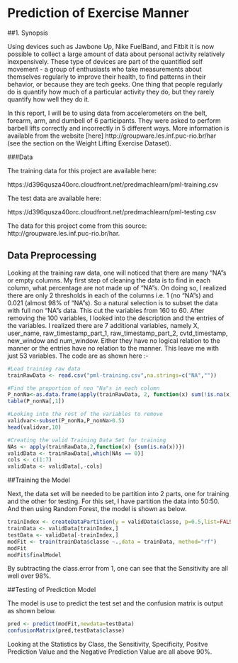 Prediction of Exercise Manner
========================================================

##1. Synopsis

Using devices such as Jawbone Up, Nike FuelBand, and Fitbit it is now possible to collect a large amount of data about personal activity relatively inexpensively. These type of devices are part of the quantified self movement - a group of enthusiasts who take measurements about themselves regularly to improve their health, to find patterns in their behavior, or because they are tech geeks. One thing that people regularly do is quantify how much of a particular activity they do, but they rarely quantify how well they do it.  

In this report, I will be to using data from accelerometers on the belt, forearm, arm, and dumbell of 6 participants. They were asked to perform barbell lifts correctly and incorrectly in 5 different ways. More information is available from the website [here] http://groupware.les.inf.puc-rio.br/har (see the section on the Weight Lifting Exercise Dataset).    

###Data  

The training data for this project are available here:   

https://d396qusza40orc.cloudfront.net/predmachlearn/pml-training.csv  

The test data are available here:   

https://d396qusza40orc.cloudfront.net/predmachlearn/pml-testing.csv   

The data for this project come from this source: http://groupware.les.inf.puc-rio.br/har. 


## Data Preprocessing  

Looking at the training raw data, one will noticed that there are many "NA"s or empty columns.  My first step of cleaning the data is to find in each column, what percentage are not made up of "NA"s. On doing so, I realized there are only 2 thresholds in each of the columns i.e. 1 (no "NA"s) and 0.021 (almost 98% of "NA"s). So a natural selection is to subset the data with full non "NA"s data.  This cut the variables from 160 to 60. After removing the 100 variables, I looked into the description and the entries of the variables. I realized there are 7 additional variables, namely X, user_name, raw_timestamp_part_1, raw_timestamp_part_2, cvtd_timestamp, new_window and num_window. Either they have no logical relation to the manner or the entries have no relation to the manner.  This leave me with just 53 variables. The code are as shown here :-

```r
#Load training raw data
trainRawData <- read.csv("pml-training.csv",na.strings=c("NA",""))

#Find the proportion of non "Na"s in each column
P_nonNa<-as.data.frame(apply(trainRawData, 2, function(x) sum(!is.na(x)))/19622)
table(P_nonNa[,1])

#Looking into the rest of the variables to remove
validvar<-subset(P_nonNa,P_nonNa>0.5)
head(validvar,10)

#Creating the valid Training Data Set for training
NAs <- apply(trainRawData,2,function(x) {sum(is.na(x))})
validData <- trainRawData[,which(NAs == 0)]
cols <- c(1:7)
validData <- validData[,-cols]
```

##Training the Model  

Next, the data set will be needed to be partition into 2 parts, one for training and the other for testing. For this set, I have partition the data into 50:50. And then using Random Forest, the model is shown as below.

```r
trainIndex <- createDataPartition(y = validData$classe, p=0.5,list=FALSE)
trainData <- validData[trainIndex,]
testData <- validData[-trainIndex,]
modFit <- train(trainData$classe ~.,data = trainData, method="rf")
modFit
modFit$finalModel
```

By subtracting the class.error from 1, one can see that the Sensitivity are all well over 98%.


##Testing of Prediction Model  

The model is use to predict the test set and the confusion matrix is output as shown below.

```r
pred <- predict(modFit,newdata=testData)
confusionMatrix(pred,testData$classe)
```

Looking at the Statistics by Class, the Sensitivity, Specificity, Positve Prediction Value and the Negative Prediction Value are all above 90%.




